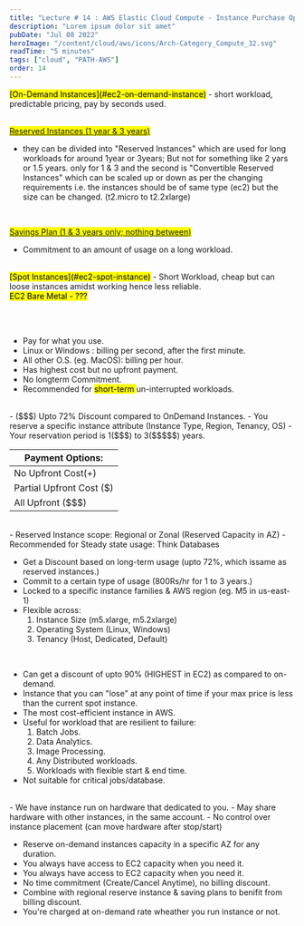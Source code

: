 ```yaml
---
title: "Lecture # 14 : AWS Elastic Cloud Compute - Instance Purchase Options"
description: "Lorem ipsum dolor sit amet"
pubDate: "Jul 08 2022"
heroImage: "/content/cloud/aws/icons/Arch-Category_Compute_32.svg"
readTime: "5 minutes"
tags: ["cloud", "PATH-AWS"]
order: 14
---
```



<Section link="iam-security-tools" title="Introduction" />
<mark>[On-Demand Instances](#ec2-on-demand-instance)</mark>
- short workload, predictable pricing, pay by seconds used. <br />
<br/>

<mark>[Reserved Instances (1 year & 3 years)](#ec2-reserved-instance)</mark>
- they can be divided into "Reserved Instances" which are used for long workloads
for around 1year or 3years; But not for something like 2 yars or 1.5 years. only
for 1 & 3 and the second is "Convertible Reserved Instances" which can be scaled
up or down as per the changing requirements i.e. the instances should be of same
type (ec2) but the size can be changed. (t2.micro to t2.2xlarge) <br />
<br/>

<mark>[Savings Plan (1 & 3 years only; nothing between)](#ec2-savings-plan)</mark>
- Commitment to an amount of usage on a long workload.

<br/>
<mark>[Spot Instances](#ec2-spot-instance)</mark>
- Short Workload, cheap but can loose instances amidst working hence less reliable.

<br/>
<mark>EC2 Bare Metal - ???</mark>

<br /><br />
<Section link="ec2-on-demand-instance" title="EC2 On-Demand Instances" />

- Pay for what you use.
- Linux or Windows : billing per second, after the first minute.
- All other O.S. (eg. MacOS): billing per hour.
- Has highest cost but no upfront payment.
- No longterm Commitment.
- Recommended for <mark> short-term </mark> un-interrupted workloads.

<br />
<Section link="ec2-reserved-instance" title="EC2 Reserved Instances" />
- ($$$) Upto 72% Discount compared to OnDemand Instances. 
- You reserve a specific instance attribute (Instance Type, Region, Tenancy, OS) 
- Your reservation period is 1($$$)
to 3($$$$$) years.

| Payment Options:         |
| ------------------------ |
| No Upfront Cost(+)       |
| Partial Upfront Cost ($) |
| All Upfront ($$$)        |

<br />
- Reserved Instance scope: Regional or Zonal (Reserved Capacity in AZ) 
- Recommended for Steady state usage: Think Databases

<br />
<Section link="ec2-savings-plan" title="EC2 Savings Plan" />

- Get a Discount based on long-term usage (upto 72%, which issame as reserved instances.)
- Commit to a certain type of usage (800Rs/hr for 1 to 3 years.)
- Locked to a specific instance families & AWS region (eg. M5 in us-east-1)
- Flexible across:
  1. Instance Size (m5.xlarge, m5.2xlarge)
  2. Operating System (Linux, Windows)
  3. Tenancy (Host, Dedicated, Default)

<br />
<Section link="ec2-spot-instance" title="EC2 Spot Instance" />

- Can get a discount of upto 90% (HIGHEST in EC2) as compared to on-demand.
- Instance that you can "lose" at any point of time if your max price is less than the current spot instance.
- The most cost-efficient instance in AWS.
- Useful for workload that are resilient to failure:
  1. Batch Jobs.
  2. Data Analytics.
  3. Image Processing.
  4. Any Distributed workloads.
  5. Workloads with flexible start & end time.
- Not suitable for critical jobs/database.

<br/>
<Section link="ec2-dedicated-instance" title="EC2 Dedicated Instance" />
- We have instance run on hardware that dedicated to you.
- May share hardware with other instances, in the same account.
- No control over instance placement (can move hardware after stop/start)

<br/>
<Section link="ec2-capacity-reservation" title="EC2 Capacity Reservation" />

- Reserve on-demand instances capacity in a specific AZ for any duration.
- You always have access to EC2 capacity when you need it.
- You always have access to EC2 capacity when you need it.
- No time commitment (Create/Cancel Anytime), no billing discount.
- Combine with regional reserve instance & saving plans to benifit from billing discount.
- You're charged at on-demand rate wheather you run instance or not.